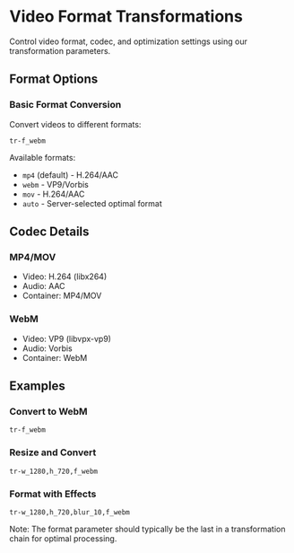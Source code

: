 # Video Format Transformations

Control video format, codec, and optimization settings using our transformation parameters.

## Format Options

### Basic Format Conversion

Convert videos to different formats:

```
tr-f_webm
```

Available formats:

- `mp4` (default) - H.264/AAC
- `webm` - VP9/Vorbis
- `mov` - H.264/AAC
- `auto` - Server-selected optimal format

## Codec Details

### MP4/MOV

- Video: H.264 (libx264)
- Audio: AAC
- Container: MP4/MOV

### WebM

- Video: VP9 (libvpx-vp9)
- Audio: Vorbis
- Container: WebM

## Examples

### Convert to WebM

```
tr-f_webm
```

### Resize and Convert

```
tr-w_1280,h_720,f_webm
```

### Format with Effects

```
tr-w_1280,h_720,blur_10,f_webm
```

Note: The format parameter should typically be the last in a transformation chain for optimal processing.
